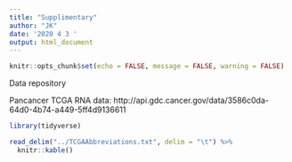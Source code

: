 ```yaml
---
title: "Supplimentary"
author: "JK"
date: '2020 4 3 '
output: html_document
---
```

```r
knitr::opts_chunk$set(echo = FALSE, message = FALSE, warning = FALSE)
```

Data repository

Pancancer TCGA RNA data: http://api.gdc.cancer.gov/data/3586c0da-64d0-4b74-a449-5ff4d9136611

```r
library(tidyverse)

read_delim("../TCGAAbbreviations.txt", delim = "\t") %>%
  knitr::kable()

```